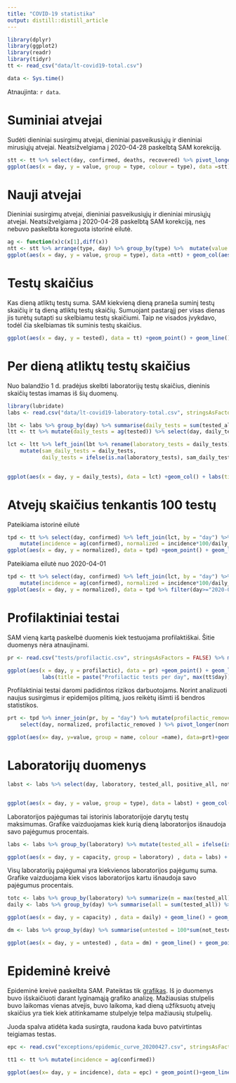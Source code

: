 ```yaml
---
title: "COVID-19 statistika"
output: distill::distill_article
---
```


```r
library(dplyr)
library(ggplot2)
library(readr)
library(tidyr)
tt <- read_csv("data/lt-covid19-total.csv") 
```

```r
data <- Sys.time()
```

Atnaujinta: `r data`. 

# Suminiai atvejai

Sudėti dieniniai susirgimų atvejai, dieniniai pasveikusiųjų ir dieniniai mirusiųjų atvejai. Neatsižvelgiama į 2020-04-28 paskelbtą SAM korekciją.

```r
stt <- tt %>% select(day, confirmed, deaths, recovered) %>% pivot_longer(confirmed:recovered, "type")
ggplot(aes(x = day, y = value, group = type, colour = type), data =stt) + geom_point()+geom_line()+labs(title = paste("Cumulative cases:",max(tt$day))) + scale_color_manual(values = c("confirmed" = "red", "recovered" = "springgreen", deaths = "black"))
```

# Nauji atvejai

Dieniniai susirgimų atvejai, dieniniai pasveikusiųjų ir dieniniai mirusiųjų atvejai. Neatsižvelgiama į 2020-04-28 paskelbtą SAM korekciją, nes nebuvo paskelbta koreguota istorinė eilutė.

```r
ag <- function(x)c(x[1],diff(x))
ntt <- stt %>% arrange(type, day) %>% group_by(type) %>%  mutate(value = ag(value)) %>% ungroup
ggplot(aes(x = day, y = value, group = type), data =ntt) + geom_col(aes(fill=type),position = "dodge",)+labs(title = paste("New cases:",max(tt$day))) + scale_fill_manual(values = c("confirmed" = "red", "recovered" = "springgreen", deaths = "black"))
```


# Testų skaičius

Kas dieną atliktų testų suma. SAM kiekvieną dieną praneša suminį testų skaičių ir tą dieną atliktų testų skaičių. Sumuojant pastarąjį per visas dienas jis turėtų sutapti su skelbiamu testų skaičiumi. Taip ne visados įvykdavo, todėl čia skelbiamas tik suminis testų skaičius.

```r
ggplot(aes(x = day, y = tested), data = tt) +geom_point() + geom_line() + labs(title = paste("Cumulative tests:",max(tt$day)),  x = "tested")
```


# Per dieną atliktų testų skaičius


Nuo balandžio 1 d. pradėjus skelbti laboratorijų testų skaičius, dieninis skaičių testas imamas iš šių duomenų.

```r
library(lubridate)
labs <- read.csv("data/lt-covid19-laboratory-total.csv", stringsAsFactors = FALSE) %>% mutate(day = ymd(day))

lbt <- labs %>% group_by(day) %>% summarise(daily_tests = sum(tested_all))
ltt <- tt %>% mutate(daily_tests = ag(tested)) %>% select(day, daily_tests)

lct <- ltt %>% left_join(lbt %>% rename(laboratory_tests = daily_tests), by = "day") %>% 
    mutate(sam_daily_tests = daily_tests, 
           daily_tests = ifelse(is.na(laboratory_tests), sam_daily_tests, laboratory_tests)) 
    

ggplot(aes(x = day, y = daily_tests), data = lct) +geom_col() + labs(title = paste("Daily tests: ", max(tt$day)), y="tested")
```

# Atvejų skaičius tenkantis 100 testų

Pateikiama istorinė eilutė

```r
tpd <- tt %>% select(day, confirmed) %>% left_join(lct, by = "day") %>% 
    mutate(incidence = ag(confirmed), normalized = incidence*100/daily_tests, percent = incidence/daily_tests*100)
ggplot(aes(x = day, y = normalized), data = tpd) +geom_point() + geom_line() + labs(title = paste("Confirmed daily cases per 100 tests", max(tt$day)),  y = "")

```

Pateikiama eilutė nuo 2020-04-01

```r
tpd <- tt %>% select(day, confirmed) %>% left_join(lct, by = "day") %>% 
    mutate(incidence = ag(confirmed), normalized = incidence*100/daily_tests, percent = incidence/daily_tests*100)
ggplot(aes(x = day, y = normalized), data = tpd %>% filter(day>="2020-04-01")) +geom_point() + geom_line() + labs(title = paste("Confirmed daily cases per 100 tests since 2020-04-01", max(tt$day)),  y = "")

```

# Profilaktiniai testai

SAM vieną kartą paskelbė duomenis kiek testuojama profilaktiškai. Šitie duomenys nėra atnaujinami.

```r

pr <- read.csv("tests/profilactic.csv", stringsAsFactors = FALSE) %>% mutate(day = ymd(day))

ggplot(aes(x = day, y = profilactic), data = pr) +geom_point() + geom_line() + 
           labs(title = paste("Profilactic tests per day", max(tt$day)),  y = "")

```


Profilaktiniai testai daromi padidintos rizikos darbuotojams. Norint analizuoti naujus susirgimus ir epidemijos plitimą, juos reikėtų išimti iš bendros statistikos.

```r
prt <- tpd %>% inner_join(pr, by = "day") %>% mutate(profilactic_removed = 100*(incidence/(daily_tests-profilactic))) %>% 
    select(day, normalized, profilactic_removed ) %>% pivot_longer(normalized:profilactic_removed)

ggplot(aes(x= day, y=value, group = name, colour =name), data=prt)+geom_point()+geom_line() +labs(title = paste("Confirmed cases per 100 total tests vs 100 non-profilactic tests"))

```

# Laboratorijų duomenys

```r


labst <- labs %>% select(day, laboratory, tested_all, positive_all, not_tested) %>% pivot_longer(tested_all:not_tested, "type")


ggplot(aes(x = day, y = value, group = type), data = labst) + geom_col(aes(fill=type),position = "dodge")+ facet_wrap(~laboratory, scales = "free_y")+labs(title = paste("Laboratory tests:",max(labs$day)))
```

Laboratorijos pajėgumas tai istorinis laboratorijoje darytų testų maksimumas. Grafike vaizduojamas kiek kurią dieną laboratorijos išnaudoja savo pajėgumus procentais.


```r
labs <- labs %>% group_by(laboratory) %>% mutate(tested_all = ifelse(is.na(tested_all), 0, tested_all), capacity= 100*(tested_all/max(tested_all)))

ggplot(aes(x = day, y = capacity, group = laboratory) , data = labs) + geom_col(aes(fill=laboratory),position = "dodge")+ labs(title = paste("Laboratory capacity, percentage:",max(labs$day)))
```


Visų laboratorijų pajėgumai yra kiekvienos laboratorijos pajėgumų suma. Grafike vaizduojama kiek visos laboratorijos kartu išnaudoja savo pajėgumus procentais.


```r

totc <- labs %>% group_by(laboratory) %>% summarize(m = max(tested_all)) %>% .$m %>% sum
daily <- labs %>% group_by(day) %>% summarise(all = sum(tested_all)) %>% ungroup %>% mutate(capacity = 100*all/totc)

ggplot(aes(x = day, y = capacity) , data = daily) + geom_line() + geom_point()+labs(title = paste("Total capacity percentage:",max(labs$day)))
```

```r

dm <- labs %>% group_by(day) %>% summarise(untested = 100*sum(not_tested, na.rm = TRUE)/sum(tested_all, na.rm = TRUE))

ggplot(aes(x = day, y = untested) , data = dm) + geom_line() + geom_point()+labs(title = paste("Not tested percentage:",max(labs$day)))
```



# Epideminė kreivė


Epideminė kreivė paskelbta SAM. Pateiktas tik [grafikas](tests/pdfs/COVID-19 situacija Lietuvoje_siuntimui.jpg). Iš jo duomenys buvo išskaičiuoti darant lyginamąją grafiko analizę. Mažiausias stulpelis buvo laikomas vienas atvejis, buvo laikoma, kad dieną užfiksuotų atvejų skaičius yra tiek kiek atitinkamame stulpelyje telpa mažiausių stulpelių.

Juoda spalva atidėta kada susirgta, raudona kada buvo patvirtintas teigiamas testas.

```r
epc <- read.csv("exceptions/epidemic_curve_20200427.csv", stringsAsFactors = FALSE) %>% mutate(day = ymd(day))

tt1 <- tt %>% mutate(incidence = ag(confirmed))

ggplot(aes(x= day, y = incidence), data = epc) + geom_point()+geom_line() +geom_point(data=tt1, colour="red")+geom_line(data=tt1, colour="red") +labs(title = "Confirmed and actual cases")
```